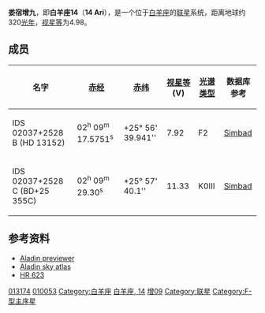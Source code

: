 {{Starbox begin |
   name=娄宿增九（白羊座14）<br>14 Arietis }}
{{Starbox observe |
  epoch=J2000 |
  ra=02<sup>h</sup> 09<sup>m</sup> 25.3363<sup>s</sup> |
  dec= +25° 56′ 23.612″ |
  appmag_v=4.983 |
 constell=[[白羊座|白羊座]] |
  星官=[[娄宿|娄宿]] [[娄_(星官)|娄]]  }}
{{Starbox character |
 class=F2III |
 r-i =  |
 v-r =  |
 b-v = 0.33 |
 u-b = 0.15 |
  variable= }}
{{Starbox astrometry |
  radial_v=1 |
  prop_mo_ra=77.50 |
  prop_mo_dec= -33.10 |
  parallax=10.19 |
  p_error=0.95 |
  absmag_v=5.302 }}
{{Starbox detail|
  mass=1,7 |
  radius=1,4 |
  luminosity=6 | 
  temperature=6,000–7,500 |
  metal= |
  rotation=154 km/s <br>0,001261794 Year |
  age= }}
{{Starbox visbin |
  name=IDS 02037+2528 B |
  period= |
  axis=93.2 |
  eccentricity= |
  inclination=36 |
  node= |
  periastron= }}

{{Starbox visbin |
  name=IDS 02037+2528 C |
  period= |
  axis=105.9 |
  eccentricity= |
  inclination=278 |
  node= |
  periastron= }}

{{Starbox catalog |
  names=14 Arietis, [[Harvard_Revised_catalogue|HR]] 623,<BR/>[[Henry_Draper_catalogue|HD]] 13174, [[Bonner_Durchmusterung|BD]]+25°355,<BR/>[[Fifth_Fundamental_Catalogue|FK5]] 1089, [[Hipparcos_Catalogue|HIP]] 10053,<BR/>[[Smithsonian_Astrophysical_Observatory_catalogue|SAO]] 75171, GC 2573. }}
{{Starbox reference |
  Simbad=HD+13174
| ARICNS =  }}
{{starbox sources|HIP|CCDM|HR}}
{{Starbox end}}
'''娄宿增九'''，即'''白羊座14'''（'''14 Ari'''），是一个位于[[白羊座|白羊座]]的[[联星|联星]]系统，距离地球约320[[光年|光年]]，[[视星等|视星等]]为4.98。

==成员==

{| class=wikitable
! colspan="1" | 名字 || [[赤经|赤经]] || [[赤纬|赤纬]] || [[视星等|视星等]] (V) || [[恒星光谱|光谱类型]] || 数据库参考
|- bgcolor="#FFFAFA"
| IDS 02037+2528 B (HD 13152) || 02<sup>h</sup> 09<sup>m</sup> 17.5751<sup>s</sup> || +25° 56' 39.941'' || 7.92 || F2 || [http://simbad.u-strasbg.fr/simbad/sim-id?protocol=html&Ident=HD%20%2013152&NbIdent=1&Radius=2&Radius.unit=arcmin&submit=submit+id Simbad] {{Wayback|url=http://simbad.u-strasbg.fr/simbad/sim-id?protocol=html&Ident=HD%20%2013152&NbIdent=1&Radius=2&Radius.unit=arcmin&submit=submit+id |date=20190602194841 }}
|- bgcolor="#FFFAFA"
| IDS 02037+2528 C (BD+25 355C) || 02<sup>h</sup> 09<sup>m</sup> 29.30<sup>s</sup> || +25° 57' 40.1'' || 11.33 || K0III || [http://simbad.u-strasbg.fr/simbad/sim-id?protocol=html&Ident=BD%2b25%20%20%20355C&NbIdent=1&Radius=2&Radius.unit=arcmin&submit=submit+id Simbad] {{Wayback|url=http://simbad.u-strasbg.fr/simbad/sim-id?protocol=html&Ident=BD%2b25%20%20%20355C&NbIdent=1&Radius=2&Radius.unit=arcmin&submit=submit+id |date=20190608132858 }}
|}

==参考资料==
*[http://aladin.u-strasbg.fr/AladinPreview?-c=02+09+25.3363%2B25+56+23.612&ident=*++14+Ari&submit=Aladin+previewer Aladin previewer]
*[http://aladin.u-strasbg.fr/java/nph-aladin.pl?script=get+Aladin+*++14+Ari+11arcmin%3Bget+simbad+*++14+Ari+11arcmin&from=Simbad4&submit=Aladin+applet Aladin sky atlas] {{Wayback|url=http://aladin.u-strasbg.fr/java/nph-aladin.pl?script=get+Aladin+*++14+Ari+11arcmin%3Bget+simbad+*++14+Ari+11arcmin&from=Simbad4&submit=Aladin+applet |date=20120209084541 }}
* [http://vizier.u-strasbg.fr/viz-bin/VizieR-S?HR%20623 HR 623] {{Wayback|url=http://vizier.u-strasbg.fr/viz-bin/VizieR-S?HR%20623 |date=20160304211557 }}

{{Stars of Aries}}
{{星官|娄宿|3|15}}

[[Category:HD和HDE天體|013174]]
[[Category:HIP天體|010053]]
[[Category:白羊座|Category:白羊座]]
[[Category:佛氏天體|白羊座, 14]]
[[Category:娄_(星官)|增09]]
[[Category:联星|Category:联星]]
[[Category:F-型主序星|Category:F-型主序星]]